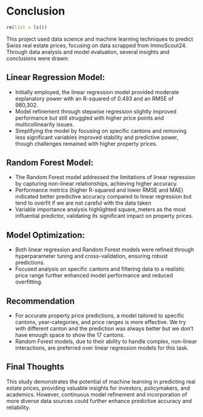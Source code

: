 # Conclusion

```r
rm(list = ls())
```

This project used data science and machine learning techniques to predict Swiss real estate prices, focusing on data scrapped from ImmoScout24. Through data analysis and model evaluation, several insights and conclusions were drawn:

## Linear Regression Model:
- Initially employed, the linear regression model provided moderate explanatory power with an R-squared of 0.493 and an RMSE of 980,302.
- Model refinement through stepwise regression slightly improved performance but still struggled with higher price points and multicollinearity issues.
- Simplifying the model by focusing on specific cantons and removing less significant variables improved stability and predictive power, though challenges remained with higher property prices.

## Random Forest Model:
- The Random Forest model addressed the limitations of linear regression by capturing non-linear relationships, achieving higher accuracy.
- Performance metrics (higher R-squared and lower RMSE and MAE) indicated better predictive accuracy compared to linear regression but tend to overfit if we are not careful with the data taken
- Variable importance analysis highlighted square_meters as the most influential predictor, validating its significant impact on property prices.

## Model Optimization:
- Both linear regression and Random Forest models were refined through hyperparameter tuning and cross-validation, ensuring robust predictions.
- Focused analysis on specific cantons and filtering data to a realistic price range further enhanced model performance and reduced overfitting.

## Recommendation
- For accurate property price predictions, a model tailored to specific cantons, year-categories, and price ranges is more effective. We try with different canton and the prediction was always better but we don't have enough space to show the 17 cantons.
- Random Forest models, due to their ability to handle complex, non-linear interactions, are preferred over linear regression models for this task.

## Final Thoughts

This study demonstrates the potential of machine learning in predicting real estate prices, providing valuable insights for investors, policymakers, and academics. However, continuous model refinement and incorporation of more diverse data sources could further enhance predictive accuracy and reliability.
